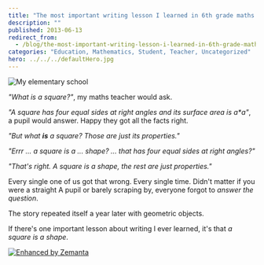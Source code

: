 ```yaml
---
title: "The most important writing lesson I learned in 6th grade maths class"
description: ""
published: 2013-06-13
redirect_from:
  - /blog/the-most-important-writing-lesson-i-learned-in-6th-grade-maths-class/swizec/6237
categories: "Education, Mathematics, Student, Teacher, Uncategorized"
hero: ../../../defaultHero.jpg
---
```


![My elementary school](https://www.filepicker.io/api/file/0H71ZANRNWT3G7eWWJId "My elementary school")

_"What is a square?"_, my maths teacher would ask.

_"A square has four equal sides at right angles and its surface area is a\*a"_, a pupil would answer. Happy they got all the facts right.

_"But what **is** a square? Those are just its properties."_

_"Errr ... a square is a ... shape? ... that has four equal sides at right angles?"_

_"That's right. A square is a shape, the rest are just properties."_

Every single one of us got that wrong. Every single time. Didn't matter if you were a straight A pupil or barely scraping by, everyone forgot to _answer the question_.

The story repeated itself a year later with geometric objects.

If there's one important lesson about writing I ever learned, it's that _a square is a shape_.

[![Enhanced by Zemanta](https://img.zemanta.com/zemified_e.png?x-id=eef63233-86c9-48cf-8906-4153001d674e)](http://www.zemanta.com/?px "Enhanced by Zemanta")
